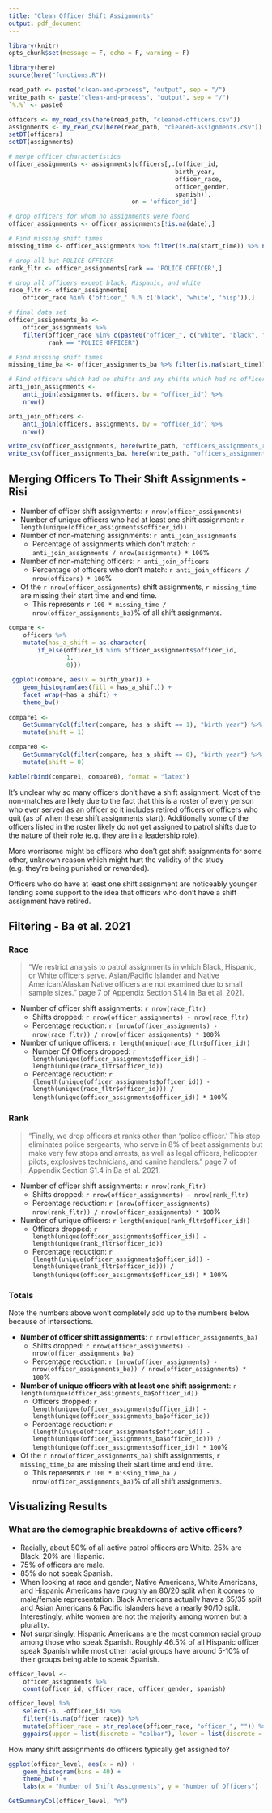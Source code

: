 ```yaml
---
title: "Clean Officer Shift Assignments"
output: pdf_document
---
```


```r
library(knitr)
opts_chunk$set(message = F, echo = F, warning = F)

library(here)
source(here("functions.R"))

read_path <- paste("clean-and-process", "output", sep = "/")
write_path <- paste("clean-and-process", "output", sep = "/")
`%.%` <- paste0
```

```r
officers <- my_read_csv(here(read_path, "cleaned-officers.csv"))
assignments <- my_read_csv(here(read_path, "cleaned-assignments.csv"))
setDT(officers)
setDT(assignments)

# merge officer characteristics
officer_assignments <- assignments[officers[,.(officer_id,
                                              birth_year,
                                              officer_race,
                                              officer_gender,
                                              spanish)],
                                  on = 'officer_id']

# drop officers for whom no assignments were found
officer_assignments <- officer_assignments[!is.na(date),]

# Find missing shift times
missing_time <- officer_assignments %>% filter(is.na(start_time)) %>% nrow()

# drop all but POLICE OFFICER
rank_fltr <- officer_assignments[rank == 'POLICE OFFICER',]

# drop all officers except black, Hispanic, and white
race_fltr <- officer_assignments[
    officer_race %in% ('officer_' %.% c('black', 'white', 'hisp')),]

# final data set
officer_assignments_ba <-
    officer_assignments %>%
    filter(officer_race %in% c(paste0("officer_", c("white", "black", "hisp"))),
           rank == "POLICE OFFICER")

# Find missing shift times
missing_time_ba <- officer_assignments_ba %>% filter(is.na(start_time)) %>% nrow()

# Find officers which had no shifts and any shifts which had no officers
anti_join_assignments <-
    anti_join(assignments, officers, by = "officer_id") %>%
    nrow()

anti_join_officers <-
    anti_join(officers, assignments, by = "officer_id") %>%
    nrow()

write_csv(officer_assignments, here(write_path, "officers_assignments_risi.csv"))
write_csv(officer_assignments_ba, here(write_path, "officers_assignments_ba.csv"))
```

## Merging Officers To Their Shift Assignments - Risi

* Number of officer shift assignments: `r nrow(officer_assignments)`
* Number of unique officers who had at least one shift assignment: `r length(unique(officer_assignments$officer_id))`
* Number of non-matching assignments: `r anti_join_assignments`
    * Percentage of assignments which don't match: `r anti_join_assignments / nrow(assignments) * 100`%
* Number of non-matching officers: `r anti_join_officers`
    * Percentage of officers who don't match: `r anti_join_officers / nrow(officers) * 100`%
* Of the `r nrow(officer_assignments)` shift assignments, `r missing_time` are missing their start time and end time.
    * This represents `r 100 * missing_time / nrow(officer_assignments_ba)`% of all shift assignments.

```r
compare <-
    officers %>%
    mutate(has_a_shift = as.character(
        if_else(officer_id %in% officer_assignments$officer_id,
                1,
                0)))

 ggplot(compare, aes(x = birth_year)) +
    geom_histogram(aes(fill = has_a_shift)) +
    facet_wrap(~has_a_shift) +
    theme_bw()
 
compare1 <-
    GetSummaryCol(filter(compare, has_a_shift == 1), "birth_year") %>%
    mutate(shift = 1)

compare0 <-
    GetSummaryCol(filter(compare, has_a_shift == 0), "birth_year") %>%
    mutate(shift = 0)

kable(rbind(compare1, compare0), format = "latex")
```

It's unclear why so many officers don't have a shift assignment. Most of the non-matches are likely due to the fact that this is a roster of every person who ever served as an officer so it includes retired officers or officers who quit (as of when these shift assignments start). Additionally some of the officers listed in the roster likely do not get assigned to patrol shifts due to the nature of their role (e.g. they are in a leadership role).  

More worrisome might be officers who don't get shift assignments for some other, unknown reason which might hurt the validity of the study (e.g. they're being punished or rewarded).

Officers who do have at least one shift assignment are noticeably younger lending some support to the idea that officers who don't have a shift assignment have retired.

## Filtering - Ba et al. 2021

### Race

> "We restrict analysis to patrol assignments in which Black, Hispanic, or White officers serve. Asian/Pacific Islander and Native American/Alaskan Native officers are not examined due to small sample sizes." page 7 of Appendix Section S1.4 in Ba et al. 2021.

* Number of officer shift assignments: `r nrow(race_fltr)`
    * Shifts dropped: `r nrow(officer_assignments) - nrow(race_fltr)`
    * Percentage reduction: `r (nrow(officer_assignments) - nrow(race_fltr)) / nrow(officer_assignments) * 100`%
* Number of unique officers: `r length(unique(race_fltr$officer_id))`
    * Number Of Officers dropped: `r length(unique(officer_assignments$officer_id)) - length(unique(race_fltr$officer_id))`
    * Percentage reduction: `r (length(unique(officer_assignments$officer_id)) - length(unique(race_fltr$officer_id))) / length(unique(officer_assignments$officer_id)) * 100`%
    
### Rank

> "Finally, we drop officers at ranks other than 'police officer.' This step eliminates police sergeants, who serve in 8% of beat assignments but make very few stops and arrests, as well as legal officers, helicopter pilots, explosives technicians, and canine handlers." page 7 of Appendix Section S1.4 in Ba et al. 2021.

* Number of officer shift assignments: `r nrow(rank_fltr)`
    * Shifts dropped: `r nrow(officer_assignments) - nrow(rank_fltr)`
    * Percentage reduction: `r (nrow(officer_assignments) - nrow(rank_fltr)) / nrow(officer_assignments) * 100`%
* Number of unique officers: `r length(unique(rank_fltr$officer_id))`
    * Officers dropped: `r length(unique(officer_assignments$officer_id)) - length(unique(rank_fltr$officer_id))`
    * Percentage reduction: `r (length(unique(officer_assignments$officer_id)) - length(unique(rank_fltr$officer_id))) / length(unique(officer_assignments$officer_id)) * 100`%
    
### Totals

Note the numbers above won't completely add up to the numbers below because of intersections.

* **Number of officer shift assignments**: `r nrow(officer_assignments_ba)`
    * Shifts dropped: `r nrow(officer_assignments) - nrow(officer_assignments_ba)`
    * Percentage reduction: `r (nrow(officer_assignments) - nrow(officer_assignments_ba)) / nrow(officer_assignments) * 100`%
* **Number of unique officers with at least one shift assignment**: `r length(unique(officer_assignments_ba$officer_id))`
    * Officers dropped: `r length(unique(officer_assignments$officer_id)) - length(unique(officer_assignments_ba$officer_id))`
    * Percentage reduction: `r (length(unique(officer_assignments$officer_id)) - length(unique(officer_assignments_ba$officer_id))) / length(unique(officer_assignments$officer_id)) * 100`%
* Of the `r nrow(officer_assignments_ba)` shift assignments, `r missing_time_ba` are missing their start time and end time.
    * This represents `r 100 * missing_time_ba / nrow(officer_assignments_ba)`% of all shift assignments.

## Visualizing Results

### What are the demographic breakdowns of active officers?

* Racially, about 50% of all active patrol officers are White. 25% are Black. 20% are Hispanic.
* 75% of officers are male.
* 85% do not speak Spanish.
* When looking at race and gender, Native Americans, White Americans, and Hispanic Americans have roughly an 80/20 split when it comes to male/female representation. Black Americans actually have a 65/35 split and Asian Americans & Pacific Islanders have a nearly 90/10 split. Interestingly, white women are not the majority among women but a plurality.
* Not surprisingly, Hispanic Americans are the most common racial group among those who speak Spanish. Roughly 46.5% of all Hispanic officer speak Spanish while most other racial groups have around 5-10% of their groups being able to speak Spanish.

```r
officer_level <-
    officer_assignments %>%
    count(officer_id, officer_race, officer_gender, spanish)

officer_level %>%
    select(-n, -officer_id) %>%
    filter(!is.na(officer_race)) %>%
    mutate(officer_race = str_replace(officer_race, "officer_", "")) %>%
    ggpairs(upper = list(discrete = "colbar"), lower = list(discrete = "colbar"))
```

How many shift assignments do officers typically get assigned to?

```r
ggplot(officer_level, aes(x = n)) +
    geom_histogram(bins = 40) +
    theme_bw() +
    labs(x = "Number of Shift Assignments", y = "Number of Officers")

GetSummaryCol(officer_level, "n")
```



